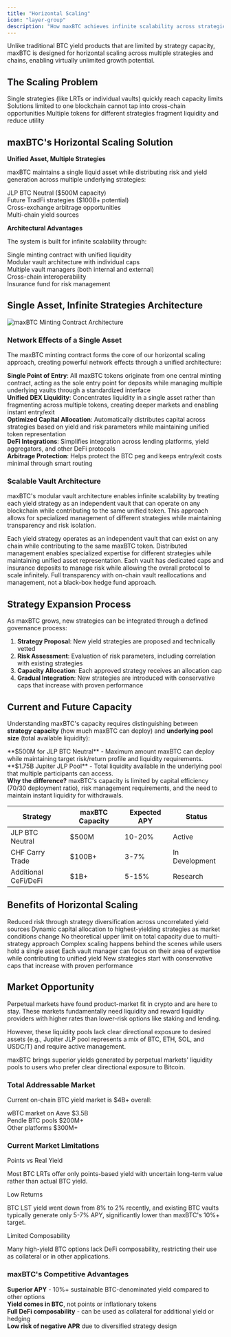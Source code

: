 ```yaml
---
title: "Horizontal Scaling"
icon: "layer-group"
description: "How maxBTC achieves infinite scalability across strategies and chains"
---
```


Unlike traditional BTC yield products that are limited by strategy capacity, maxBTC is designed for horizontal scaling across multiple strategies and chains, enabling virtually unlimited growth potential.

## The Scaling Problem

<CardGroup cols={3}>
  <Card title="Strategy Saturation" icon="gauge-high">
    Single strategies (like LRTs or individual vaults) quickly reach capacity limits
  </Card>
  
  <Card title="Chain Constraints" icon="link-slash">
    Solutions limited to one blockchain cannot tap into cross-chain opportunities
  </Card>
  
  <Card title="Network Fragmentation" icon="puzzle-piece">
    Multiple tokens for different strategies fragment liquidity and reduce utility
  </Card>
</CardGroup>

## maxBTC's Horizontal Scaling Solution

**Unified Asset, Multiple Strategies**

maxBTC maintains a single liquid asset while distributing risk and yield generation across multiple underlying strategies:

<div className="space-y-2 mb-6">
  <div className="flex items-start gap-3 text-sm">
    <div className="w-1.5 h-1.5 bg-amber-400 rounded-full flex-shrink-0 mt-2"></div>
    <span>JLP BTC Neutral ($500M capacity)</span>
  </div>
  <div className="flex items-start gap-3 text-sm">
    <div className="w-1.5 h-1.5 bg-amber-400 rounded-full flex-shrink-0 mt-2"></div>
    <span>Future TradFi strategies ($100B+ potential)</span>
  </div>
  <div className="flex items-start gap-3 text-sm">
    <div className="w-1.5 h-1.5 bg-amber-400 rounded-full flex-shrink-0 mt-2"></div>
    <span>Cross-exchange arbitrage opportunities</span>
  </div>
  <div className="flex items-start gap-3 text-sm">
    <div className="w-1.5 h-1.5 bg-amber-400 rounded-full flex-shrink-0 mt-2"></div>
    <span>Multi-chain yield sources</span>
  </div>
</div>

**Architectural Advantages**

The system is built for infinite scalability through:

<div className="space-y-2 mb-6">
  <div className="flex items-start gap-3 text-sm">
    <div className="w-1.5 h-1.5 bg-amber-400 rounded-full flex-shrink-0 mt-2"></div>
    <span>Single minting contract with unified liquidity</span>
  </div>
  <div className="flex items-start gap-3 text-sm">
    <div className="w-1.5 h-1.5 bg-amber-400 rounded-full flex-shrink-0 mt-2"></div>
    <span>Modular vault architecture with individual caps</span>
  </div>
  <div className="flex items-start gap-3 text-sm">
    <div className="w-1.5 h-1.5 bg-amber-400 rounded-full flex-shrink-0 mt-2"></div>
    <span>Multiple vault managers (both internal and external)</span>
  </div>
  <div className="flex items-start gap-3 text-sm">
    <div className="w-1.5 h-1.5 bg-amber-400 rounded-full flex-shrink-0 mt-2"></div>
    <span>Cross-chain interoperability</span>
  </div>
  <div className="flex items-start gap-3 text-sm">
    <div className="w-1.5 h-1.5 bg-amber-400 rounded-full flex-shrink-0 mt-2"></div>
    <span>Insurance fund for risk management</span>
  </div>
</div>

## Single Asset, Infinite Strategies Architecture

<img src="/images/maxBTCmintingContract.png" alt="maxBTC Minting Contract Architecture" className="w-full rounded-lg mb-4" />

### Network Effects of a Single Asset

The maxBTC minting contract forms the core of our horizontal scaling approach, creating powerful network effects through a unified architecture:

<div className="space-y-2 mb-6">
  <div className="flex items-start gap-3 text-sm">
    <div className="w-1.5 h-1.5 bg-amber-400 rounded-full flex-shrink-0 mt-2"></div>
    <span><strong>Single Point of Entry</strong>: All maxBTC tokens originate from one central minting contract, acting as the sole entry point for deposits while managing multiple underlying vaults through a standardized interface</span>
  </div>
  <div className="flex items-start gap-3 text-sm">
    <div className="w-1.5 h-1.5 bg-amber-400 rounded-full flex-shrink-0 mt-2"></div>
    <span><strong>Unified DEX Liquidity</strong>: Concentrates liquidity in a single asset rather than fragmenting across multiple tokens, creating deeper markets and enabling instant entry/exit</span>
  </div>
  <div className="flex items-start gap-3 text-sm">
    <div className="w-1.5 h-1.5 bg-amber-400 rounded-full flex-shrink-0 mt-2"></div>
    <span><strong>Optimized Capital Allocation</strong>: Automatically distributes capital across strategies based on yield and risk parameters while maintaining unified token representation</span>
  </div>
  <div className="flex items-start gap-3 text-sm">
    <div className="w-1.5 h-1.5 bg-amber-400 rounded-full flex-shrink-0 mt-2"></div>
    <span><strong>DeFi Integrations</strong>: Simplifies integration across lending platforms, yield aggregators, and other DeFi protocols</span>
  </div>
  <div className="flex items-start gap-3 text-sm">
    <div className="w-1.5 h-1.5 bg-amber-400 rounded-full flex-shrink-0 mt-2"></div>
    <span><strong>Arbitrage Protection</strong>: Helps protect the BTC peg and keeps entry/exit costs minimal through smart routing</span>
  </div>
</div>

### Scalable Vault Architecture

maxBTC's modular vault architecture enables infinite scalability by treating each yield strategy as an independent vault that can operate on any blockchain while contributing to the same unified token. This approach allows for specialized management of different strategies while maintaining transparency and risk isolation.

<CardGroup cols={2}>
  <Card title="Every Strategy is a Vault" icon="vault" iconType="duotone">
    Each yield strategy operates as an independent vault that can exist on any chain while contributing to the same maxBTC token.
  </Card>
  
  <Card title="Multiple Vault Managers" icon="users-gear" iconType="duotone">
    Distributed management enables specialized expertise for different strategies while maintaining unified asset representation.
  </Card>

  <Card title="Individual Strategy Caps" icon="shield" iconType="duotone">
    Each vault has dedicated caps and insurance deposits to manage risk while allowing the overall protocol to scale infinitely.
  </Card>
  
  <Card title="On-Chain Transparency" icon="eye" iconType="duotone">
    Full transparency with on-chain vault reallocations and management, not a black-box hedge fund approach.
  </Card>
</CardGroup>

## Strategy Expansion Process

As maxBTC grows, new strategies can be integrated through a defined governance process:

1. **Strategy Proposal**: New yield strategies are proposed and technically vetted
2. **Risk Assessment**: Evaluation of risk parameters, including correlation with existing strategies
3. **Capacity Allocation**: Each approved strategy receives an allocation cap
4. **Gradual Integration**: New strategies are introduced with conservative caps that increase with proven performance

## Current and Future Capacity

Understanding maxBTC's capacity requires distinguishing between **strategy capacity** (how much maxBTC can deploy) and **underlying pool size** (total available liquidity):

<CardGroup cols={2}>
  <Card title="Strategy Capacity" icon="gauge" iconType="duotone">
    **$500M for JLP BTC Neutral** - Maximum amount maxBTC can deploy while maintaining target risk/return profile and liquidity requirements.
  </Card>
  
  <Card title="Underlying Pool Size" icon="droplet" iconType="duotone">
    **$1.75B Jupiter JLP Pool** - Total liquidity available in the underlying pool that multiple participants can access.
  </Card>
</CardGroup>

<div className="text-sm text-gray-600 dark:text-gray-400 mb-6">
  <strong>Why the difference?</strong> maxBTC's capacity is limited by capital efficiency (70/30 deployment ratio), risk management requirements, and the need to maintain instant liquidity for withdrawals.
</div>

<CardGroup cols={1}>
  <Card title="Strategy Capacity Overview">
    <div className="overflow-x-auto">
      <table className="w-full">
        <thead>
          <tr className="border-b-2 border-purple-200 dark:border-purple-900">
            <th className="p-2 text-left">Strategy</th>
            <th className="p-2 text-left">maxBTC Capacity</th>
            <th className="p-2 text-left">Expected APY</th>
            <th className="p-2 text-left">Status</th>
          </tr>
        </thead>
        <tbody>
          <tr className="border-b border-purple-100 dark:border-purple-800">
            <td className="p-2">JLP BTC Neutral</td>
            <td className="p-2">$500M</td>
            <td className="p-2">10-20%</td>
            <td className="p-2">Active</td>
          </tr>
          <tr className="border-b border-purple-100 dark:border-purple-800">
            <td className="p-2">CHF Carry Trade</td>
            <td className="p-2">$100B+</td>
            <td className="p-2">3-7%</td>
            <td className="p-2">In Development</td>
          </tr>
          <tr className="border-b border-purple-100 dark:border-purple-800">
            <td className="p-2">Additional CeFi/DeFi</td>
            <td className="p-2">$1B+</td>
            <td className="p-2">5-15%</td>
            <td className="p-2">Research</td>
          </tr>
        </tbody>
      </table>
    </div>
  </Card>
</CardGroup>

## Benefits of Horizontal Scaling

<CardGroup cols={3}>
  <Card title="Diversification" icon="chart-mixed">
    Reduced risk through strategy diversification across uncorrelated yield sources
  </Card>
  
  <Card title="Yield Optimization" icon="arrow-trend-up">
    Dynamic capital allocation to highest-yielding strategies as market conditions change
  </Card>
  
  <Card title="Unlimited Capacity" icon="infinity">
    No theoretical upper limit on total capacity due to multi-strategy approach
  </Card>
  
  <Card title="User Simplicity" icon="user">
    Complex scaling happens behind the scenes while users hold a single asset
  </Card>
  
  <Card title="Strategy Specialization" icon="users-gear">
    Each vault manager can focus on their area of expertise while contributing to unified yield
  </Card>
  
  <Card title="Gradual Risk Introduction" icon="shield-check">
    New strategies start with conservative caps that increase with proven performance
  </Card>
</CardGroup>

## Market Opportunity

Perpetual markets have found product-market fit in crypto and are here to stay. These markets fundamentally need liquidity and reward liquidity providers with higher rates than lower-risk options like staking and lending.

However, these liquidity pools lack clear directional exposure to desired assets (e.g., Jupiter JLP pool represents a mix of BTC, ETH, SOL, and USDC/T) and require active management.

maxBTC brings superior yields generated by perpetual markets' liquidity pools to users who prefer clear directional exposure to Bitcoin.

### Total Addressable Market

Current on-chain BTC yield market is $4B+ overall:

<div className="space-y-3 mb-6">
  <div>
    <div className="flex justify-between mb-1">
      <span className="text-sm font-medium">wBTC market on Aave</span>
      <span className="text-sm font-medium">$3.5B</span>
    </div>
    <div className="w-full bg-gray-200 rounded-full h-2 dark:bg-gray-700">
      <div className="bg-amber-500 h-2 rounded-full" style={{ width: '87.5%' }}></div>
    </div>
  </div>
  
  <div>
    <div className="flex justify-between mb-1">
      <span className="text-sm font-medium">Pendle BTC pools</span>
      <span className="text-sm font-medium">$200M+</span>
    </div>
    <div className="w-full bg-gray-200 rounded-full h-2 dark:bg-gray-700">
      <div className="bg-amber-400 h-2 rounded-full" style={{ width: '5%' }}></div>
    </div>
  </div>
  
  <div>
    <div className="flex justify-between mb-1">
      <span className="text-sm font-medium">Other platforms</span>
      <span className="text-sm font-medium">$300M+</span>
    </div>
    <div className="w-full bg-gray-200 rounded-full h-2 dark:bg-gray-700">
      <div className="bg-amber-600 h-2 rounded-full" style={{ width: '7.5%' }}></div>
    </div>
  </div>
</div>

### Current Market Limitations

<div className="grid grid-cols-1 md:grid-cols-3 gap-4 mb-6">
  <div>
    <div className="flex items-center gap-2 mb-2">
      <div className="w-1.5 h-1.5 bg-amber-400 rounded-full"></div>
      <span className="font-semibold text-sm">Points vs Real Yield</span>
    </div>
    <p className="text-sm text-gray-600 dark:text-gray-400">
      Most BTC LRTs offer only points-based yield with uncertain long-term value rather than actual BTC yield.
    </p>
  </div>
  
  <div>
    <div className="flex items-center gap-2 mb-2">
      <div className="w-1.5 h-1.5 bg-amber-400 rounded-full"></div>
      <span className="font-semibold text-sm">Low Returns</span>
    </div>
    <p className="text-sm text-gray-600 dark:text-gray-400">
      BTC LST yield went down from 8% to 2% recently, and existing BTC vaults typically generate only 5-7% APY, significantly lower than maxBTC's 10%+ target.
    </p>
  </div>
  
  <div>
    <div className="flex items-center gap-2 mb-2">
      <div className="w-1.5 h-1.5 bg-amber-400 rounded-full"></div>
      <span className="font-semibold text-sm">Limited Composability</span>
    </div>
    <p className="text-sm text-gray-600 dark:text-gray-400">
      Many high-yield BTC options lack DeFi composability, restricting their use as collateral or in other applications.
    </p>
  </div>
</div>

### maxBTC's Competitive Advantages

<div className="space-y-2 mb-8">
  <div className="flex items-center gap-3 text-sm">
    <div className="w-1.5 h-1.5 bg-amber-400 rounded-full flex-shrink-0"></div>
    <span><strong>Superior APY</strong> - 10%+ sustainable BTC-denominated yield compared to other options</span>
  </div>
  <div className="flex items-center gap-3 text-sm">
    <div className="w-1.5 h-1.5 bg-amber-400 rounded-full flex-shrink-0"></div>
    <span><strong>Yield comes in BTC</strong>, not points or inflationary tokens</span>
  </div>
  <div className="flex items-center gap-3 text-sm">
    <div className="w-1.5 h-1.5 bg-amber-400 rounded-full flex-shrink-0"></div>
    <span><strong>Full DeFi composability</strong> - can be used as collateral for additional yield or hedging</span>
  </div>
  <div className="flex items-center gap-3 text-sm">
    <div className="w-1.5 h-1.5 bg-amber-400 rounded-full flex-shrink-0"></div>
    <span><strong>Low risk of negative APR</strong> due to diversified strategy design</span>
  </div>
</div>
 
 
